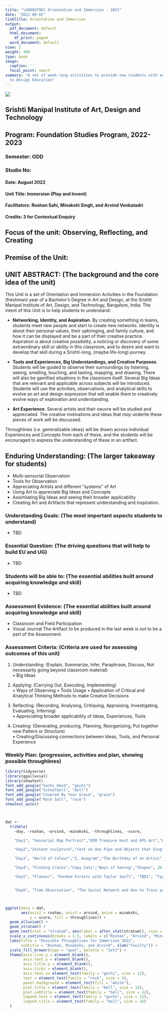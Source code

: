 ```yaml
---
title: "\U0001F9EC Orientation and Immersion - 2022"
date: "2022-08-02"
linkTitle: Orientation and Immersion
output:
  pdf_document: default
  html_document:
    df_print: paged
  word_document: default
view: 2
weight: 300
type: book
image:
  caption: ''
  focal_point: smart
summary: "A set of week-long activities to provide new students with an introduction/immersion
  to Design Education"
---
```


![](featured.jpg)

## Srishti Manipal Institute of Art, Design and Technology
## Program: Foundation Studies Program, 2022-2023
### Semester: ODD
### Studio No: 
#### Date: August 2022
#### Unit Title: Immersion (Play and Invent)
#### Facilitators: Roshan Sahi, Minakshi Singh, and Arvind Venkatadri
#### Credits: 3 for Contextual Enquiry


## Focus of the unit: Observing, Reflecting, and Creating
## Premise of the Unit: 

## UNIT ABSTRACT: (The background and the core idea of the unit)
This Unit is a set of Orientation and Immersion Activities in the Foundation (freshman) year of a Bachelor's Degree in Art and Design, at the Srishti Manipal Institute of Art, Design, and Technology, Bangalore, India. The intent of this Unit is to help students to understand:

- **Networking, Identity, and Aspiration**. By creating something in teams, students meet new people and start to create new networks. Identity is about their personal values, their upbringing, and family culture, and how it can be displayed and be a part of their creative practice. Aspiration is about creative possibility, a noticing or discovery of some extraordinary skill or ability in this classroom, and to desire and want to develop that skill during a Srishti-long, (maybe life-long) journey.

- **Tools and Experiences, Big Understandings, and Creative Purposes**. Students will be guided to observe their surroundings by listening, seeing, smelling, touching, and tasting, mapping, and drawing. There will also be gamified situations in the classroom itself. Several Big Ideas that are relevant and applicable across subjects will be introduced. Students will use the activities, observations, and analytical skills to evolve an art and design expression that will enable them to creatively evolve ways of exploration and understanding.

- **Art Experience**. Several artists and their oeuvre will be studied and appreciated. The creative motivations and ideas that *may* underlie these pieces of work will be discussed. 

Throughlines (i.e. generalizable ideas) will be drawn across individual Experiences and Concepts from each of these, and the students will be encouraged to express the understanding of these in an artifact. 

## Enduring Understanding: (The larger takeaway for students)
-	Multi-sensorial Observation
-	Tools for Observation
-	Appreciating Artists and different “systems” of Art
-	Using Art to appreciate Big Ideas and Concepts
-	Assimilating Big Ideas and seeing their broader applicability
-	Creating Art and Artifacts that represent understanding and inspiration.


### Understanding Goals: (The most important aspects students to understand)
 - TBD
 
 
### Essential Question: (The driving questions that will help to build EU and UG)
 - TBD
 
 
### Students will be able to: (The essential abilities built around acquiring knowledge and skill) 
-	TBD

### Assessment Evidence: (The essential abilities built around acquiring knowledge and skill)

-	Classroom and Field Participation
-	Visual Journal
The Artifact to be produced in the last week is *not* to be a part of the Assessment. 


### Assessment Criteria: (Criteria are used for assessing outcomes of this unit)

1.	Understanding: (Explain, Summarize, Infer, Paraphrase, Discuss, Not necessarily going beyond classroom material)  
•	Big Ideas

2.	Applying: (Carrying Out, Executing, Implementing)  
•	Ways of Observing
•	Tools Usage
•	Application of Critical and Analytical Thinking Methods to make Creative Decisions

3.	Reflecting: (Recording, Analysing, Critiquing, Appraising, Investigating, Evaluating, Inferring)  
•	Appreciating broader applicability of Ideas, Experiences, Tools

4.	Creating: (Generating, producing, Planning, Reorganizing, Put together new Pattern or Structure)  
•	Creating/Discussing  connections between  Ideas, Tools, and Personal Experience

### Weekly Plan: (progression, activities and plan, showing possible throughlines)





```r
library(tidyverse)
library(ggalluvial)
library(showtext)
font_add_google("Gochi Hand", "gochi")
font_add_google("Schoolbell", "bell")
font_add_google("Covered By Your Grace", "grace")
font_add_google("Rock Salt", "rock")
showtext_auto()



dat <-
  tribble(
    ~day, ~roshan, ~arvind, ~minakshi, ~throughlines, ~score,

    "Day1", "Sensorial Map Portrait","OSM Treasure Hunt and GPS Art","Ways of Seeing", "Spatial", 20,

    "Day2","Instant sculpture","Cest ne Une Pipe and Objects that Sing","Gallery Walk","Metaphor", 10,

    "Day3", "World of Colour","I, Anagram","The Birthday of an Artist","Symmetry and Colour", 25,

    "Day4", "Finding Cracks","Copy Cats","Ways of Seeing","Shapes", 20,

    "Day5", "Flaneur", "Random Forests with Taylor Swift", "TBD1", "Types and Categories", 10,


    "Day6", "Time Observation", "The Social Network and How to Train your Dragon Mind", "TBD2", "Time and Space",10)



ggplot(data = dat,
       aes(axis2 = roshan, axis3 = arvind, axis4 = minakshi,
           y = score, fill = throughlines)) +
  geom_alluvium() +
  geom_stratum() +
  geom_text(stat = "stratum", aes(label = after_stat(stratum)), size = 4) +
  scale_x_continuous(breaks = 1:3, labels = c("Roshan", "Arvind", "Minakshi")) +
  labs(title = "Possible Throughlines for Immersion 2022", 
       subtitle = "Roshan, Minakshi, and Arvind", xlab("Faculty")) +
  scale_fill_brewer(type = "qual", palette = "Set3") +
  theme(axis.line.y = element_blank(),
        axis.text.y = element_blank(),
        axis.title.y = element_blank(),
        axis.ticks = element_blank(),
        axis.text.x= element_text(family = "gochi", size = 12),
        text = element_text(family = "rock", size = 5),
        panel.background = element_rect(fill = "white"),
        plot.title = element_text(family = "bell", size = 16),
        plot.subtitle = element_text(family = "bell", size = 12),
        legend.text = element_text(family = "gochi", size = 12),
        legend.title = element_text(family = "bell", size = 16)
  )


```






